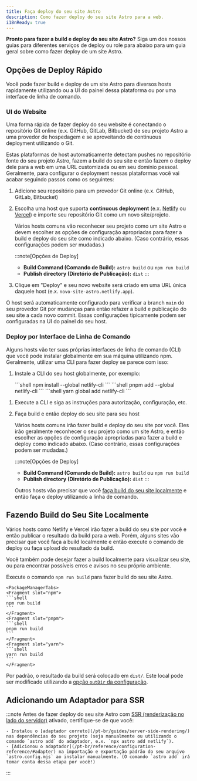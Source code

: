 ```yaml
---
title: Faça deploy do seu site Astro
description: Como fazer deploy do seu site Astro para a web.
i18nReady: true
---
```


**Pronto para fazer a build e deploy do seu site Astro?** Siga um dos nossos guias para diferentes serviços de deploy ou role para abaixo para um guia geral sobre como fazer deploy de um site Astro.

<DeployGuidesNav />

## Opções de Deploy Rápido

Você pode fazer build e deploy de um site Astro para diversos hosts rapidamente utilizando ou a UI do painel dessa plataforma ou por uma interface de linha de comando.

### UI do Website

Uma forma rápida de fazer deploy do seu website é conectando o repositório Git online (e.x. GitHub, GitLab, Bitbucket) de seu projeto Astro a uma provedor de hospedagem e se aproveitando de continuous deployment utilizando o Git.

Estas plataformas de host automaticamente detectam pushes no repositório fonte do seu projeto Astro, fazem a build do seu site e então fazem o deploy dele para a web em uma URL customizada ou em seu domínio pessoal. Geralmente, para configurar o deployment nessas plataformas você vai acabar seguindo passos como os seguintes: 

1. Adicione seu repositório para um provedor Git online (e.x. GitHub, GitLab, Bitbucket)

1. Escolha uma host que suporta **continuous deployment** (e.x. [Netlify](/pt-br/guides/deploy/netlify/) ou [Vercel](/pt-br/guides/deploy/vercel/)) e importe seu repositório Git como um novo site/projeto.

    Vários hosts comuns vão reconhecer seu projeto como um site Astro e devem escolher as opções de configuração apropriadas para fazer a build e deploy do seu site como indicado abaixo. (Caso contrário, essas configurações podem ser mudadas.)

    :::note[Opções de Deploy]
    - **Build Command (Comando de Build):** `astro build` ou `npm run build`
    - **Publish directory (Diretório de Publicação):** `dist`
    :::

1. Clique em "Deploy" e seu novo website será criado em uma URL única daquele host (e.x. `novo-site-astro.netlify.app`).

O host será automaticamente configurado para verificar a branch `main` do seu provedor Git por mudanças para então refazer a build e publicação do seu site a cada novo commit. Essas configurações tipicamente podem ser configuradas na UI do painel do seu host.

### Deploy por Interface de Linha de Comando

Alguns hosts vão ter suas próprias interfaces de linha de comando (CLI) que você pode instalar globalmente em sua máquina utilizando npm. Geralmente, utilizar uma CLI para fazer deploy se parece com isso:

1. Instale a CLI do seu host globalmente, por exemplo:

    <PackageManagerTabs>
    <Fragment slot="npm">
    ```shell
    npm install --global netlify-cli
    ```
    </Fragment>
    <Fragment slot="pnpm">
    ```shell
    pnpm add --global netlify-cli
    ```
    </Fragment>
    <Fragment slot="yarn">
    ```shell
    yarn global add netlify-cli
    ```
    </Fragment>
  </PackageManagerTabs>

1. Execute a CLI e siga as instruções para autorização, configuração, etc.

1. Faça build e então deploy do seu site para seu host

    Vários hosts comuns irão fazer build e deploy do seu site por você. Eles irão geralmente reconhecer o seu projeto como um site Astro, e então escolher as opções de configuração apropriadas para fazer a build e deploy como indicado abaixo. (Caso contrário, essas configurações podem ser mudadas.)

    :::note[Opções de Deploy]
    - **Build Command (Comando de Build):** `astro build` ou `npm run build`
    - **Publish directory (Diretório de Publicação):** `dist`
    :::


    Outros hosts vão precisar que você [faça build do seu site localmente](#fazendo-build-do-seu-site-localmente) e então faça o deploy utilizando a linha de comando.

## Fazendo Build do Seu Site Localmente

Vários hosts como Netlify e Vercel irão fazer a build do seu site por você e então publicar o resultado da build para a web. Porém, alguns sites vão precisar que você faça a build localmente e então execute o comando de deploy ou faça upload do resultado da build.

Você também pode desejar fazer a build localmente para visualizar seu site, ou para encontrar possíveis erros e avisos no seu próprio ambiente.

Execute o comando `npm run build` para fazer build do seu site Astro.

    <PackageManagerTabs>
    <Fragment slot="npm">
    ```shell
    npm run build
    ```
    </Fragment>
    <Fragment slot="pnpm">
    ```shell
    pnpm run build
    ```
    </Fragment>
    <Fragment slot="yarn">
    ```shell
    yarn run build
    ```
    </Fragment>
  </PackageManagerTabs>

Por padrão, o resultado da build será colocado em `dist/`. Este local pode ser modificado utilizando a [opção `outDir` da configuração](/pt-br/reference/configuration-reference/#outdir). 

## Adicionando um Adaptador para SSR

:::note
Antes de fazer deploy do seu site Astro com [SSR (renderização no lado do servidor)](/pt-br/guides/server-side-rendering/) ativado, certifique-se de que você:

    - Instalou o [adaptador correto](/pt-br/guides/server-side-rendering/) nas dependências do seu projeto (seja manualmente ou utilizando o comando `astro add` do adaptador, e.x. `npx astro add netlify`).
    - [Adicionou o adaptador](/pt-br/reference/configuration-reference/#adapter) na importação e exportação padrão do seu arquivo `astro.config.mjs` ao instalar manualmente. (O comando `astro add` irá tomar conta dessa etapa por você!)
:::

